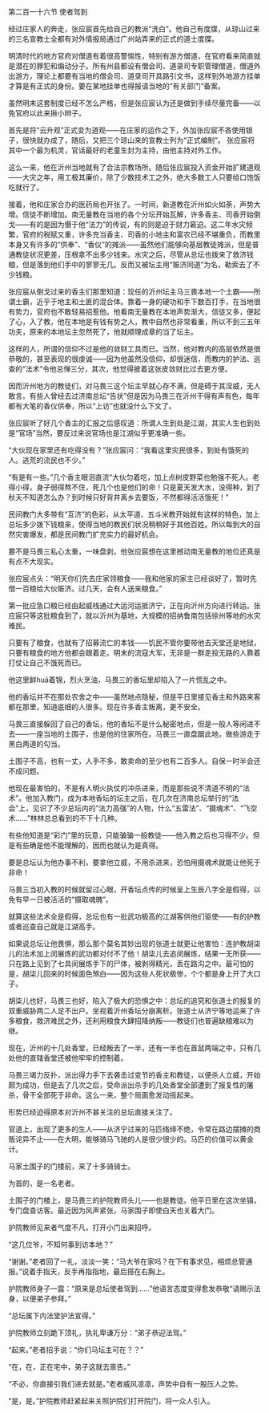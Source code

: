 

第二百一十六节 使者驾到

经过庄家人的奔走，张应宸首先给自己的教派“洗白”。他自己有度牒，从琼山过来的三名宣教士全都有对外情报局通过广州站弄来的正式的道士度牒。

明清时代的地方官府对僧道有着很高警惕性，特别有游方僧道，在官府看来简直就是潜在的罪犯和煽动分子。所有州县都设有僧会司、道录司专职管理僧道，僧道外出游方，理论上都要有当地的僧会司、道录司开具路引文书，这样到外地游方挂单才算是有正式的身份。要在某地挂单也得报请当地的“有关部门”备案。

虽然明末这套制度已经不怎么严格，但是张应宸认为还是做到手续尽量完备――以免官府以此来揪小辫子。

首先是将“云升观”正式变为道观――在庄家的运作之下，外加张应宸不吝使用银子，很快就办成了，随后，又把三个琼山来的宣教士列为“正式编制”。 张应宸将其中一个最为机灵，官话最好的老童生封为主持，由他主持对外工作。

这么一来，他在沂州当地就有了合法宗教场所。随后张应宸投入资金开始扩建道观――大灾之年，用工极其廉价，除了少数技术工之外，绝大多数工人只要给口饱饭吃就行了。

接着，他和庄家合办的医药局也开张了。一时间，新道教在沂州如火如荼，声势大增。信徒不断增加。南无量教在当地的各个分坛开始瓦解，许多香主、司香开始倒戈――有的是因为慑于他“法力”的传说，有的则是迫于财力窘迫。这二年水灾频繁，官府的税赋又重，许多充当香主、司香的小地主和富农已经不堪重负，而教里本身又有许多的“供奉”、“香仪”的摊派――虽然他们能够向基层教徒摊派，但是普通教徒状况更差，压根拿不出多少钱来。水灾之后，尽管从总坛也拨来了救济钱粮，但是落到他们手中的寥寥无几。反而又被坛主用“赈济同道”为名，勒索去了不少钱粮。

张应宸从倒戈过来的香主们那里知道：现任的沂州坛主马三畏本地一个土霸――所谓土霸，近乎于地主和土匪的混合体。靠着一身的硬功和手下数百打手，在当地很有势力，官府也不敢轻易招惹他。他看南无量教在本地声势渐大，信徒又多，便起了心，入了教，他在本地是有钱有势之人，教中自然也非常看重，所以不到三五年功夫，原来的本地坛主忽然死了，他就顺理成章的当了坛主。

这样的人，所谓的信仰不过是他的敛财工具而已。当然，他对教内的高层依然是很恭敬的，甚至表现的很虔诚――因为他虽然没信仰，却很迷信，而教内的护法、巡查的“法术”令他忌惮三分，其次，他觉得披着这张皮敛财比过去更方便。

因而沂州地方的教徒们，对马畏三这个坛主早就心存不满，但是碍于其淫威，无人敢言。有些人曾经去过济南总坛“告状”但是因为马畏三在沂州干得有声有色，每年都有大笔的香仪供奉，所以“上访”也就没什么下文了。

张应宸听了好几个香主的汇报之后感叹道：所谓人生到处是江湖，其实人生也到处是“官场”当然，要反过来说官场也是江湖似乎更准确一些。

“大伙现在家里还有吃得没有？”张应宸问：“我看这里灾民很多，到处有饿死的人。逃荒的流民也不少。”

“有是有一些。”几个香主眼泪直流“大伙匀着吃，加上点树皮野菜也勉强不死人。老得小得，身子弱得熬不住，死几个也是他们的命！只是夏天发大水，没得种，到了秋天不知道怎么办？到时候只好背井离乡去要饭，不然都得活活饿死！”

民间教门大多带有“互济”的色彩，从太平道、五斗米教开始就有这样的特色，加上总坛多少拨下钱粮来，使得当地的教民们状况稍稍好于其他百姓。所以每到大的自然灾害爆发，都是民间教门扩充实力的最好机会。

要不是马畏三私心太重，一味盘剥，他张应宸想在这里撼动南无量教的地位还真是有点不大现实。

张应宸点头：“明天你们先去庄家领粮食――我和他家的家主已经谈好了，暂时先借一百粮给大伙赈济。过几天，会有人送来粮食。”

第一批应急口粮已经由起威栈通过大运河运抵济宁，正在向沂州方向进行转运。张应宸只等这批粮食到了，就以沂州为基地，大规模的招纳鲁南包括徐州等地的水灾难民。

只要有了粮食，也就有了招募流亡的本钱――饥民不管你要带他去天堂还是地狱，只要有粮食的地方他都会跟着走。明末的流寇大军，无非是一群走投无路的人靠着打仗让自己不饿死而已。

他这里鲜huā着锦，烈火烹油，马畏三的香坛里却陷入了一片慌乱之中。

他的香坛并不在那处农舍之中――虽然地点隐秘，但是平日里接见香主和外路来客都在那里，知道底细的人很多。现在许多香主叛离，更不安全。

马畏三直接躲回了自己的香坛，他的香坛不是什么秘密地点，但是一般人等闲进不去――一座当地的土围子，也是他的住家所在。马畏三一直盘踞此地，做些游走于黑白两道的勾当。

土围子不高，也有一丈，人手不多，敢卖命的至少也有二百多人。自保一时半会还不成问题。

他现在最害怕的，不是有人明火执仗的冲杀进来，而是那些说不清道不明的“法术”。他加入教门，成为本地香坛的坛主之后，在几次在济南总坛举行的“法会”上，见识了不少总坛内的“法力高强”的人物，什么“五雷法”、“摄魂术”、“飞空术……”林林总总看到的不下十几种。

有些他知道是“彩门”里的玩意，只能骗骗一般教徒――他入教之后也习得不少。但是有些确是他不能理解的，因而也就认为是真得。

要是总坛认为他办事不利，要拿他立威，不用杀进来，恐怕用摄魂术就能让他死于非命！

马畏三当初入教的时候就留过心眼，开香坛点传的时候呈上生辰八字全是假得，以免有早一日被活活的“摄取魂魄”。

就算这些法术全是假得，总坛也有一批武功极高的江湖客供他们驱使――有的护教或者巡查自己就是江湖高手。

如果说总坛让他畏惧，那么那个莫名其妙出现的张道士就更让他害怕：连护教胡柒儿的法术加上闵展炼的武功都对付不了他！胡柒儿去追闵展炼，结果一无所获――只在路上见到了七具闵展炼手下的尸体，被剥得精光，丢在路沟之中。最可怕的是，胡柒儿回来的时候面色煞白――因为这些人死状极惨，个个都是身上开了大口子。

胡柒儿也好，马畏三也好，陷入了极大的恐惧之中：总坛的追究和张道士的报复的双重威胁两二人足不出户。坐视着沂州香坛分崩离析。张道士从济宁等地运来了许多粮食，救济难民之外，还利用粮食大肆招降纳叛――教徒们也普遍缺粮难以为继。

现在，沂州的十几处香堂，已经叛去了一半，还有一半也在首鼠两端之中，只有几处他的直辖香堂还被他牢牢的控制着。

马畏三竭力反扑，派出得力手下去袭击过变节的香主和教徒，以便杀人立威，开始颇为成功，但是去了几次之后，受命派出杀手的几处香堂全部遭到了报复性的屠杀，骨干全部死于非命。这么一来，整个局面愈发动摇起来。

形势已经迫得原本对沂州不甚关注的总坛直接关注了。

官道上，出现了更多的生人――从济宁过来的马匹络绎不绝，令常在路边摆摊的商贩诧异不止――在大明，能够骑马飞驰的人是很少很少的。马匹的价值可以黄金计。

马家土围子的门楼前，来了十多骑骑士。

为首的，是一名老者。

土围子的门楼上，是马畏三的护院教师头儿――也是教徒。他平日里在这次坐镇，专门盘查访客。最近因为风声紧张，马家围子即使白天也关着大门。

护院教师见来者气度不凡，打开小门出来招呼。

“这几位爷，不知何事到访本地？”

“谢谢。”老者回了一礼，淡淡一笑：“马大爷在家吗？在下有事求见，相烦总管通报。”说着手指天，反手再指指地，最后搭在右胸上。

护院教师身子一震：“原来是总坛使者驾到……”他语言态度变得愈发恭敬“请赐示法身，以便弟子参拜。”

“总坛属下内法堂护法宣得。”

护院教师立刻跪下顶礼，执礼卑谦万分：“弟子恭迎法驾。”

“起来。”老者招手说：“你们马坛主可在？？”

“在，在，正在宅中，弟子这就去禀告。”

“不必，你直接引我们进去就是。”老者威风凛凛，声势中自有一股压人之势。

“是，是。”护院教师赶紧起来关照护院们打开院门，将一众人引入。

